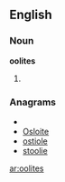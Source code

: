 ==English==

===Noun===
'''oolites'''

# {{plural of|[[oolite]]}}

===Anagrams===
* {{alphagram|eiloost}}
* [[Osloite#English|Osloite]]
* [[ostiole#English|ostiole]]
* [[stoolie#English|stoolie]]

[[ar:oolites]]